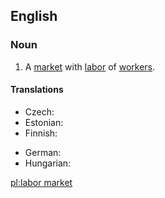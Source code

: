 ==English==
{{wikipedia|Labor economics}}
===Noun===
{{en-noun|sg=[[labor]] [[market]]}}

# {{economics}} A [[market]] with [[labor]] of [[worker]]s.

====Translations====
{{trans-top|market}}
* Czech: {{t-|cs|trh práce|m}}
* Estonian: {{t|et|tööturg}}
* Finnish: {{t-|fi|työmarkkinat|p}}
{{trans-mid}}
* German: {{t+|de|Arbeitsmarkt|m}}
* Hungarian: {{t+|hu|munkaerőpiac}}
{{trans-bottom}}

[[pl:labor market]]